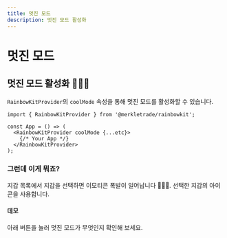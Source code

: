 ```yaml
---
title: 멋진 모드
description: 멋진 모드 활성화
---
```


# 멋진 모드

## 멋진 모드 활성화 🌈🌈🌈

`RainbowKitProvider`의 `coolMode` 속성을 통해 멋진 모드를 활성화할 수 있습니다.

```tsx
import { RainbowKitProvider } from '@merkletrade/rainbowkit';

const App = () => (
  <RainbowKitProvider coolMode {...etc}>
    {/* Your App */}
  </RainbowKitProvider>
);
```

### 그런데 이게 뭐죠?

지갑 목록에서 지갑을 선택하면 이모티콘 폭발이 일어납니다 🌈🌈🌈. 선택한 지갑의 아이콘을 사용합니다.

#### 데모

아래 버튼을 눌러 멋진 모드가 무엇인지 확인해 보세요.

<CoolMode />

